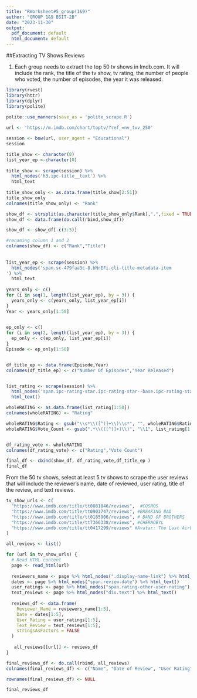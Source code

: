 ```yaml
---
title: "RWorksheet#5_group(1&9)"
author: "GROUP 1&9 BSIT-2B"
date: "2023-11-30"
output:
  pdf_document: default
  html_document: default
---
```

 

##Extracting TV Shows Reviews

1. Each group needs to extract the top 50 tv shows in Imdb.com. It will include the rank, the title of the
tv show, tv rating, the number of people who voted, the number of episodes, the year it was released.

```r
library(rvest)
library(httr)
library(dplyr) 
library(polite)
  
polite::use_manners(save_as = 'polite_scrape.R')

url <- 'https://m.imdb.com/chart/toptv/?ref_=nv_tvv_250'

session <- bow(url, user_agent = "Educational")
session

title_show <- character(0)
list_year_ep <-character(0)
 
title_show <- scrape(session) %>%
  html_nodes('h3.ipc-title__text') %>% 
  html_text
 
title_show_only <- as.data.frame(title_show[2:51])
title_show_only
colnames(title_show_only) <- "Rank"

show_df <- strsplit(as.character(title_show_only$Rank),".",fixed = TRUE)
show_df <- data.frame(do.call(rbind,show_df))

show_df <- show_df[-c(3:5)] 

#renaming column 1 and 2
colnames(show_df) <- c("Rank","Title") 
 
 
list_year_ep <- scrape(session) %>%
  html_nodes('span.sc-479faa3c-8.bNrEFi.cli-title-metadata-item
') %>% 
  html_text
 
years_only <- c()
for (i in seq(1, length(list_year_ep), by = 3)) {
  years_only <- c(years_only, list_year_ep[i])
}
Year <- years_only[1:50]
 

ep_only <- c()
for (i in seq(2, length(list_year_ep), by = 3)) {
  ep_only <- c(ep_only, list_year_ep[i])
}
Episode <- ep_only[1:50]


df_title_ep <- data.frame(Episode,Year)
colnames(df_title_ep) <- c("Number Of Episodes","Year Released") 


list_rating <- scrape(session) %>%
  html_nodes('span.ipc-rating-star.ipc-rating-star--base.ipc-rating-star--imdb.ratingGroup--imdb-rating') %>% 
  html_text()

wholeRATING <- as.data.frame(list_rating[1:50])
colnames(wholeRATING) <- "Rating"

wholeRATING$Rating <- gsub("\\s*\\([^)]+\\)\\s*", "", wholeRATING$Rating)
wholeRATING$Vote_Count <- gsub(".*\\(([^)]+)\\)", "\\1", list_rating[1:50])


df_rating_vote <- wholeRATING
colnames(df_rating_vote) <- c("Rating","Vote Count") 

final_df <- cbind(show_df, df_rating_vote,df_title_ep )
final_df
```
 
From the 50 tv shows, select at least 5 tv shows to scrape the user reviews that will include the
reviewer’s name, date of reviewed, user rating, title of the review, and text reviews.
 
```r

tv_show_urls <- c(
  "https://www.imdb.com/title/tt0081846/reviews",  #COSMOS
  "https://www.imdb.com/title/tt0903747/reviews", #BREAKING BAD
  "https://www.imdb.com/title/tt0185906/reviews", # BAND OF BROTHERS
  "https://www.imdb.com/title/tt7366338/reviews", #CHERNOBYL
  "https://www.imdb.com/title/tt0417299/reviews" #Avatar: The Last Airbender
)

all_reviews <- list()

for (url in tv_show_urls) {
  # Read HTML content
  page <- read_html(url)
  
  reviewers_name <- page %>% html_nodes(".display-name-link") %>% html_text()
  dates <- page %>% html_nodes("span.review-date") %>% html_text()
  user_ratings <- page %>% html_nodes("span.rating-other-user-rating") %>% html_text()
  text_reviews <- page %>% html_nodes("div.text") %>% html_text()
  
  reviews_df <- data.frame(
    Reviewer_Name = reviewers_name[1:5],
    Date = dates[1:5],
    User_Rating = user_ratings[1:5],
    Text_Review = text_reviews[1:5],
    stringsAsFactors = FALSE
  )
  
   all_reviews[[url]] <- reviews_df
}

final_reviews_df <- do.call(rbind, all_reviews)
colnames(final_reviews_df) <- c("Name", "Date of Review", "User Rating", "Text Reviews")

rownames(final_reviews_df) <- NULL

final_reviews_df
```

 